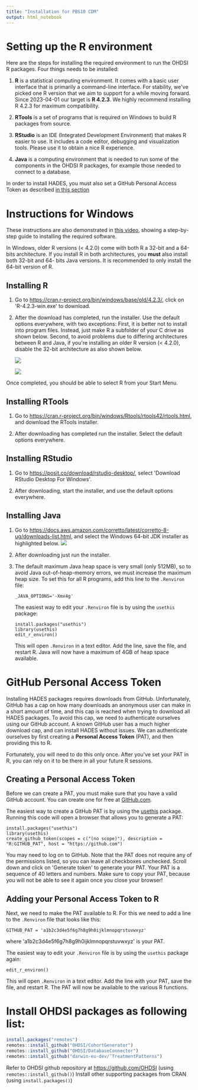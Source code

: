 ```yaml
---
title: "Installation for PBS10 CDM"
output: html_notebook
---
```


# Setting up the R environment

Here are the steps for installing the required environment to run the OHDSI R packages. Four things needs to be installed:

1.  **R** is a statistical computing environment. It comes with a basic user interface that is primarily a command-line interface. For stability, we\'ve picked one R version that we aim to support for a while moving forward. Since 2023-04-01 our target is **R 4.2.3**. We highly recommend installing R 4.2.3 for maximum compatibility.

2.  **RTools** is a set of programs that is required on Windows to build R packages from source.

3.  **RStudio** is an IDE (Integrated Development Environment) that makes R easier to use. It includes a code editor, debugging and visualization tools. Please use it to obtain a nice R experience.

4.  **Java** is a computing environment that is needed to run some of the components in the OHDSI R packages, for example those needed to connect to a database.

In order to install HADES, you must also set a GitHub Personal Access Token as described [in this section](https://ohdsi.github.io/Hades/rSetup.html#github-personal-access-token)

# Instructions for Windows

These instructions are also demonstrated in [this video](https://youtu.be/DjVgbBGK4jM), showing a step-by-step guide to installing the required software.

In Windows, older R versions (\< 4.2.0) come with both R a 32-bit and a 64-bits architecture. If you install R in both architectures, you **must** also install both 32-bit and 64- bits Java versions. It is recommended to only install the 64-bit version of R.

## Installing R

1.  Go to <https://cran.r-project.org/bin/windows/base/old/4.2.3/>, click on \'R-4.2.3-win.exe\' to download.

2.  After the download has completed, run the installer. Use the default options everywhere, with two exceptions: First, it is better not to install into program files. Instead, just make R a subfolder of your C drive as shown below. Second, to avoid problems due to differing architectures between R and Java, if you\'re installing an older R version (\< 4.2.0), disable the 32-bit architecture as also shown below.

    ![](https://ohdsi.github.io/Hades/images/rDestination.png)

    ![](https://ohdsi.github.io/Hades/images/no32Bits.png)

Once completed, you should be able to select R from your Start Menu.

## Installing RTools

1.  Go to <https://cran.r-project.org/bin/windows/Rtools/rtools42/rtools.html>, and download the RTools installer.

2.  After downloading has completed run the installer. Select the default options everywhere.

## Installing RStudio

1.  Go to <https://posit.co/download/rstudio-desktop/>, select \'Download RStudio Desktop For Windows\'.

2.  After downloading, start the installer, and use the default options everywhere.

## Installing Java

1.  Go to <https://docs.aws.amazon.com/corretto/latest/corretto-8-ug/downloads-list.html>, and select the Windows 64-bit JDK installer as highlighted below. ![](https://ohdsi.github.io/Hades/images/downloadJavaWindows.png)

2.  After downloading just run the installer.

3.  The default maximum Java heap space is very small (only 512MB), so to avoid Java out-of-heap-memory errors, we must increase the maximum heap size. To set this for all R programs, add this line to the `.Renviron` file:

    ```         
    _JAVA_OPTIONS='-Xmx4g'
    ```

    The easiest way to edit your `.Renviron` file is by using the `usethis` package:

    ```         
    install.packages("usethis")
    library(usethis)
    edit_r_environ()
    ```

    This will open `.Renviron` in a text editor. Add the line, save the file, and restart R. Java will now have a maximum of 4GB of heap space available.

# GitHub Personal Access Token

Installing HADES packages requires downloads from GitHub. Unfortunately, GitHub has a cap on how many downloads an anonymous user can make in a short amount of time, and this cap is reached when trying to download all HADES packages. To avoid this cap, we need to authenticate ourselves using our GitHub account. A known GitHub user has a much higher download cap, and can install HADES without issues. We can authenticate ourselves by first creating a **Personal Access Token** (PAT), and then providing this to R.

Fortunately, you will need to do this only once. After you\'ve set your PAT in R, you can rely on it to be there in all your future R sessions.

## Creating a Personal Access Token

Before we can create a PAT, you must make sure that you have a valid GitHub account. You can create one for free at [GitHub.com](https://github.com/).

The easiest way to create a GitHub PAT is by using the [usethis](https://usethis.r-lib.org/) package. Running this code will open a browser that allows you to generate a PAT:

```         
install.packages("usethis")
library(usethis)
create_github_token(scopes = c("(no scope)"), description = "R:GITHUB_PAT", host = "https://github.com")
```

You may need to log on to GitHub. Note that the PAT does not require any of the permissions listed, so you can leave all checkboxes unchecked. Scroll down and click on \'Generate token\' to generate your PAT. Your PAT is a sequence of 40 letters and numbers. Make sure to copy your PAT, because you will not be able to see it again once you close your browser!

## Adding your Personal Access Token to R

Next, we need to make the PAT available to R. For this we need to add a line to the `.Renviron` file that looks like this:

```         
GITHUB_PAT = 'a1b2c3d4e5f6g7h8g9h0ijklmnopqrstuvwxyz'
```

where \'a1b2c3d4e5f6g7h8g9h0ijklmnopqrstuvwxyz\' is your PAT.

The easiest way to edit your `.Renviron` file is by using the `usethis` package again:

```         
edit_r_environ()
```

This will open `.Renviron` in a text editor. Add the line with your PAT, save the file, and restart R. The PAT will now be available to the various R functions.

# Install OHDSI packages  as following list: 

```r
install.packages("remotes")
remotes::install_github("OHDSI/CohortGenerator")
remotes::install_github("OHDSI/DatabaseConnector")
remotes::install_github("darwin-eu-dev/‘TreatmentPatterns")
```

Refer to OHDSI github repository at <https://github.com/OHDSI> (using `remotes::install_github()`)
Install other supporting packages from CRAN (using `install.packages()`)
